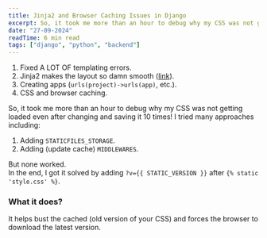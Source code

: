 ```yaml
---
title: Jinja2 and Browser Caching Issues in Django
excerpt: So, it took me more than an hour to debug why my CSS was not getting loaded...
date: "27-09-2024"
readTime: 6 min read
tags: ["django", "python", "backend"]
---
```


1. Fixed A LOT OF templating errors.
2. Jinja2 makes the layout so damn smooth ([link](https://chaicode.com/blogs/jinja-templates-and-apps-in-django)).
3. Creating apps (`urls(project)->urls(app)`, etc.).
4. CSS and browser caching.

So, it took me more than an hour to debug why my CSS was not getting loaded even after changing and saving it 10 times! I tried many approaches including:

1. Adding `STATICFILES_STORAGE`.
2. Adding (update cache) `MIDDLEWARES`.

But none worked.  
In the end, I got it solved by adding `?v={{ STATIC_VERSION }}` after `{% static 'style.css' %}`.

### What it does?

It helps bust the cached (old version of your CSS) and forces the browser to download the latest version.
